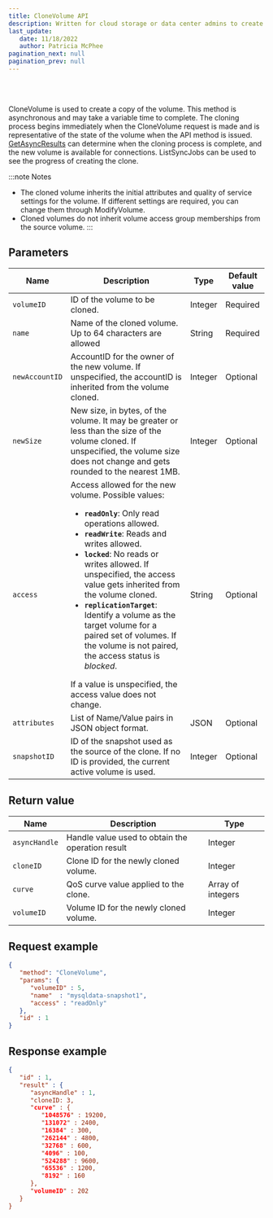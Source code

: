 ```yaml
---
title: CloneVolume API
description: Written for cloud storage or data center admins to create a copy of the volume.  
last_update: 
   date: 11/18/2022
   author: Patricia McPhee
pagination_next: null
pagination_prev: null
---
```

 



<Container>
<List sx={{ width: '100%', bgcolor: 'background.paper', color: '#000000', borderRadius: 4 }}>
  <ListItem sx={{py: 0}}>
    <ListItemAvatar>
      <Avatar>
        <WorkIcon />
      </Avatar>
    </ListItemAvatar>
    <ListItemText primary="Project" secondary="Work-related" />
  </ListItem>
  <ListItem sx={{py: 0}}>
    <ListItemAvatar>
      <Avatar>
        <DescriptionIcon />
      </Avatar>
    </ListItemAvatar>
    <ListItemText primary="Description" secondary="Written for cloud storage or data center admins to create a copy of the volume.  " />
  </ListItem>
  <ListItem sx={{py: 0}}>
    <ListItemAvatar>
      <Avatar>
        <CalendarMonthIcon />
      </Avatar>
    </ListItemAvatar>
    <ListItemText primary="Date" secondary="June 18, 2014" />
  </ListItem>
</List>
</Container>
<br />
<Divider />
<br />


CloneVolume is used to create a copy of the volume. This method is asynchronous and may take a variable time to complete. The cloning process begins immediately when the CloneVolume request is made and is representative of the state of the volume when the API method is issued. [GetAsyncResults](./get-async-results) can determine when the cloning process is complete, and the new volume is available for connections. ListSyncJobs can be used to see the progress of creating the clone.

:::note Notes
- The cloned volume inherits the initial attributes and quality of service settings for the volume. If different settings are required, you can change them through ModifyVolume.
- Cloned volumes do not inherit volume access group memberships from the source volume.
:::

## Parameters

| Name | Description | Type | Default value |
| ------- | -------------------- | ------ | ------ |
| <code>volumeID</code> | ID of the volume to be cloned.  | Integer  | Required  |
| <code>name</code> | Name of the cloned volume. Up to 64 characters are allowed  | String  | Required  |
| <code>newAccountID</code> | AccountID for the owner of the new volume. If unspecified, the accountID is inherited from the volume cloned.    | Integer  | Optional  |
| <code>newSize</code> | New size, in bytes, of the volume. It may be greater or less than the size of the volume cloned. If unspecified, the volume size does not change and gets rounded to the nearest 1MB.   | Integer  | Optional  |
| <code>access</code> | Access allowed for the new volume. Possible values:<ul><li><b><code>readOnly</code></b>: Only read operations allowed.</li><li><b><code>readWrite</code></b>: Reads and writes allowed.</li><li><b><code>locked</code></b>: No reads or writes allowed. If unspecified, the access value gets inherited from the volume cloned.</li><li><b><code>replicationTarget</code></b>: Identify a volume as the target volume for a paired set of volumes. If the volume is not paired, the access status is <i>blocked</i>.</li></ul> If a value is unspecified, the access value does not change. | String  | Optional  |
| <code>attributes</code> | List of Name/Value pairs in JSON object format.  | JSON  | Optional  |
| <code>snapshotID</code> | ID of the snapshot used as the source of the clone. If no ID is provided, the current active volume is used.  | Integer  | Optional  |



## Return value

| Name | Description | Type |
| --- | --- | --- |
| <code>asyncHandle</code> | Handle value used to obtain the operation result | Integer  |
| <code>cloneID</code> | Clone ID for the newly cloned volume. | Integer   |
| <code>curve</code> | QoS curve value applied to the clone. | Array of integers  |
| <code>volumeID</code> | Volume ID for the newly cloned volume.  | Integer  |


## Request example

```JSON
{
   "method": "CloneVolume",
   "params": {
      "volumeID" : 5,
      "name"  : "mysqldata-snapshot1",
      "access" : "readOnly"
   },
   "id" : 1
}
```


## Response example

```JSON
{
   "id" : 1,
   "result" : {
      "asyncHandle" : 1,
      "cloneID: 3,
      "curve" : {
         "1048576" : 19200,
         "131072" : 2400,
         "16384" : 300,
         "262144" : 4800,
         "32768" : 600,
         "4096" : 100,
         "524288" : 9600,
         "65536" : 1200,
         "8192" : 160
      },
      "volumeID" : 202
   }
}
```